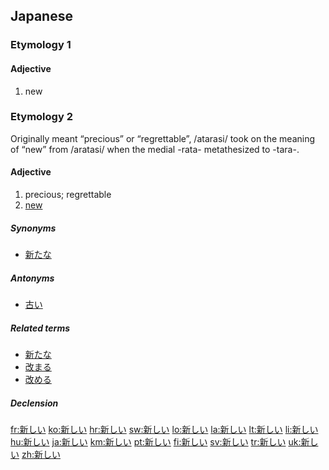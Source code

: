 ==Japanese==
{{ja-kanjitab|新}}

===Etymology 1===
{{ja-adj-shiku|新し|aratashi}}

====Adjective====
{{ja-adj|kk|decl=i|hira=あたらしい|rom=atarashii}}

# new

===Etymology 2===
{{ja-adj-shiku|新し|atarashi}} Originally meant “precious” or “regrettable”, /atarasi/ took on the meaning of “new” from /aratasi/ when the medial -rata- metathesized to -tara-.

====Adjective====
{{ja-adj|kk|decl=i|hira=あたらしい|rom=atarashii}}

# precious; regrettable
# [[new]]

=====Synonyms=====
* [[新たな]]

=====Antonyms=====
* [[古い]]

=====Related terms=====
* [[新たな]]
* [[改まる]]
* [[改める]]

=====Declension=====
{{ja-i|新し|あたらし|atarashi}}

[[fr:新しい]]
[[ko:新しい]]
[[hr:新しい]]
[[sw:新しい]]
[[lo:新しい]]
[[la:新しい]]
[[lt:新しい]]
[[li:新しい]]
[[hu:新しい]]
[[ja:新しい]]
[[km:新しい]]
[[pt:新しい]]
[[fi:新しい]]
[[sv:新しい]]
[[tr:新しい]]
[[uk:新しい]]
[[zh:新しい]]